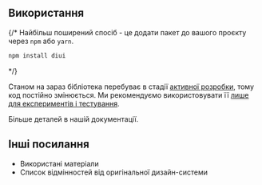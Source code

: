 
## Використання

{/\*
Найбільш поширений спосіб - це додати пакет до вашого проєкту через `npm` або `yarn`.

```bash
npm install diui
```

\*/}

Станом на зараз бібліотека перебуває в стадії <u>активної розробки</u>, тому код постійно змінюється. Ми рекомендуємо використовувати її <u>лише для експериментів і тестування</u>.

Більше деталей в нашій <Link href={routes.docs}>документації</Link>.

## Інші посилання

- <Link href={routes.materials}>Використані матеріали</Link>
- <Link href={routes.diff}>
    Список відмінностей від оригінальної дизайн-системи
  </Link>
